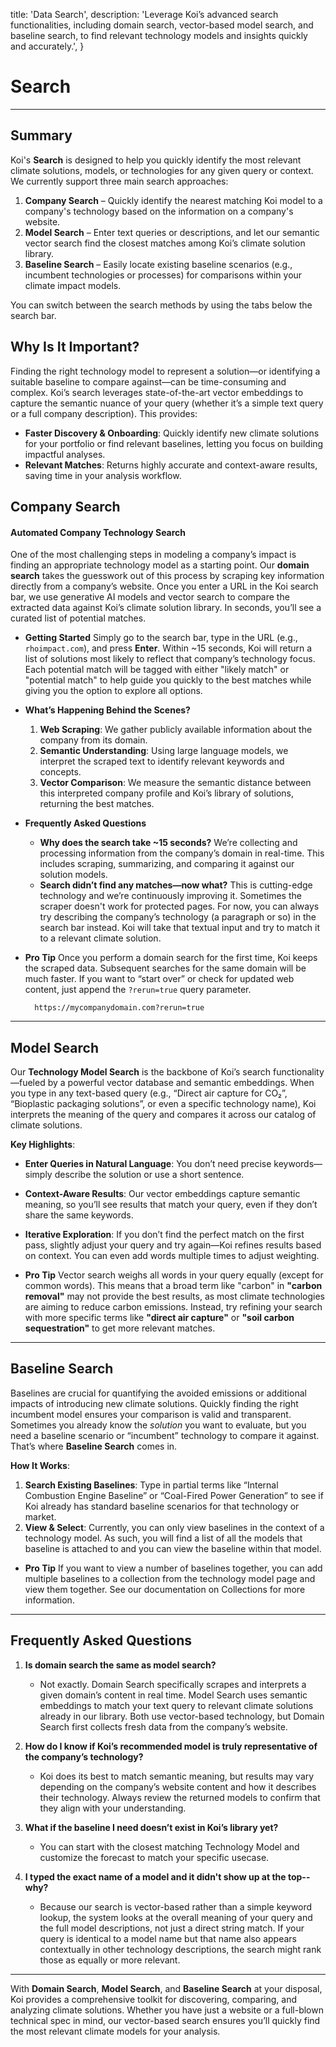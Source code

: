 

  title: 'Data Search',
  description: 'Leverage Koi’s advanced search functionalities, including domain search, vector-based model search, and baseline search, to find relevant technology models and insights quickly and accurately.',
}

# Search

<PageInformationalData lastModified={lastModified} />

---

<ImageZoom
src={image1}
alt="Koi Search Image 1"
caption="Example search displaying technology model search results."
/>

## Summary

Koi's **Search** is designed to help you quickly identify the most relevant climate solutions, models, or technologies for any given query or context. We currently support three main search approaches:

1. **Company Search** – Quickly identify the nearest matching Koi model to a company's technology based on the information on a company's website.
2. **Model Search** – Enter text queries or descriptions, and let our semantic vector search find the closest matches among Koi’s climate solution library.
3. **Baseline Search** – Easily locate existing baseline scenarios (e.g., incumbent technologies or processes) for comparisons within your climate impact models.

You can switch between the search methods by using the tabs below the search bar.

## Why Is It Important?

Finding the right technology model to represent a solution—or identifying a suitable baseline to compare against—can be time-consuming and complex. Koi’s search leverages state-of-the-art vector embeddings to capture the semantic nuance of your query (whether it’s a simple text query or a full company description). This provides:

- **Faster Discovery & Onboarding**: Quickly identify new climate solutions for your portfolio or find relevant baselines, letting you focus on building impactful analyses.
- **Relevant Matches**: Returns highly accurate and context-aware results, saving time in your analysis workflow.

## Company Search

<ImageZoom
src={image2}
alt="Koi Search 2"
caption="Example of company search using a domain."
/>

#### Automated Company Technology Search
One of the most challenging steps in modeling a company’s impact is finding an appropriate technology model as a starting point. Our **domain search** takes the guesswork out of this process by scraping key information directly from a company’s website. Once you enter a URL in the Koi search bar, we use generative AI models and vector search to compare the extracted data against Koi’s climate solution library. In seconds, you’ll see a curated list of potential matches.

- **Getting Started**
  Simply go to the search bar, type in the URL (e.g., `rhoimpact.com`), and press **Enter**. Within ~15 seconds, Koi will return a list of solutions most likely to reflect that company’s technology focus. Each potential match will be tagged with either "likely match" or "potential match" to help guide you quickly to the best matches while giving you the option to explore all options.

- **What’s Happening Behind the Scenes?**
  1. **Web Scraping**: We gather publicly available information about the company from its domain.
  2. **Semantic Understanding**: Using large language models, we interpret the scraped text to identify relevant keywords and concepts.
  3. **Vector Comparison**: We measure the semantic distance between this interpreted company profile and Koi’s library of solutions, returning the best matches.

- **Frequently Asked Questions**
  - **Why does the search take ~15 seconds?**
    We’re collecting and processing information from the company’s domain in real-time. This includes scraping, summarizing, and comparing it against our solution models.
  - **Search didn’t find any matches—now what?**
    This is cutting-edge technology and we’re continuously improving it. Sometimes the scraper doesn't work for protected pages. For now, you can always try describing the company’s technology (a paragraph or so) in the search bar instead. Koi will take that textual input and try to match it to a relevant climate solution.

- **Pro Tip**
  Once you perform a domain search for the first time, Koi keeps the scraped data. Subsequent searches for the same domain will be much faster. If you want to “start over” or check for updated web content, just append the `?rerun=true` query parameter.
  ```plaintext
    https://mycompanydomain.com?rerun=true
    ```

---

## Model Search

Our **Technology Model Search** is the backbone of Koi’s search functionality—fueled by a powerful vector database and semantic embeddings. When you type in any text-based query (e.g., “Direct air capture for CO₂”, “Bioplastic packaging solutions”, or even a specific technology name), Koi interprets the meaning of the query and compares it across our catalog of climate solutions.

**Key Highlights**:

- **Enter Queries in Natural Language**: You don’t need precise keywords—simply describe the solution or use a short sentence.
- **Context-Aware Results**: Our vector embeddings capture semantic meaning, so you’ll see results that match your query, even if they don’t share the same keywords.
- **Iterative Exploration**: If you don’t find the perfect match on the first pass, slightly adjust your query and try again—Koi refines results based on context. You can even add words multiple times to adjust weighting.

- **Pro Tip**
Vector search weighs all words in your query equally (except for common words). This means that a broad term like "carbon" in **"carbon removal"** may not provide the best results, as most climate technologies are aiming to reduce carbon emissions. Instead, try refining your search with more specific terms like **"direct air capture"** or **"soil carbon sequestration"** to get more relevant matches.


---

## Baseline Search

<ImageZoom
src={image3}
alt="Koi Search Image 3"
caption="Example of baseline search resulting in models that use that baseline."
/>

Baselines are crucial for quantifying the avoided emissions or additional impacts of introducing new climate solutions. Quickly finding the right incumbent model ensures your comparison is valid and transparent. Sometimes you already know the *solution* you want to evaluate, but you need a baseline scenario or “incumbent” technology to compare it against. That’s where **Baseline Search** comes in.

**How It Works**:

1. **Search Existing Baselines**: Type in partial terms like “Internal Combustion Engine Baseline” or “Coal-Fired Power Generation” to see if Koi already has standard baseline scenarios for that technology or market.
2. **View & Select**: Currently, you can only view baselines in the context of a technology model. As such, you will find a list of all the models that baseline is attached to and you can view the baseline within that model.

- **Pro Tip**
If you want to view a number of baselines together, you can add multiple baselines to a collection from the technology model page and view them together. See our documentation on Collections for more information.

---

## Frequently Asked Questions

1. **Is domain search the same as model search?**
   - Not exactly. Domain Search specifically scrapes and interprets a given domain’s content in real time. Model Search uses semantic embeddings to match your text query to relevant climate solutions already in our library. Both use vector-based technology, but Domain Search first collects fresh data from the company’s website.

2. **How do I know if Koi’s recommended model is truly representative of the company’s technology?**
   - Koi does its best to match semantic meaning, but results may vary depending on the company’s website content and how it describes their technology. Always review the returned models to confirm that they align with your understanding.

3. **What if the baseline I need doesn’t exist in Koi’s library yet?**
   - You can start with the closest matching Technology Model and customize the forecast to match your specific usecase.

4. **I typed the exact name of a model and it didn't show up at the top-- why?**
   - Because our search is vector-based rather than a simple keyword lookup, the system looks at the overall meaning of your query and the full model descriptions, not just a direct string match. If your query is identical to a model name but that name also appears contextually in other technology descriptions, the search might rank those as equally or more relevant.

---

With **Domain Search**, **Model Search**, and **Baseline Search** at your disposal, Koi provides a comprehensive toolkit for discovering, comparing, and analyzing climate solutions. Whether you have just a website or a full-blown technical spec in mind, our vector-based search ensures you’ll quickly find the most relevant climate models for your analysis.
